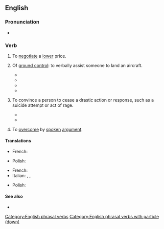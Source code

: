 {{also|talkdown}}
==English==

===Pronunciation===
* {{audio|en|En-au-talk down.ogg|Audio (AU)}}

===Verb===
{{en-verb|talks down|talking down|talked down}}

# {{lb|en|idiomatic}} To [[negotiate]] a [[lower]] price.
#: {{ux|en|If he offers a very high price, see if you can '''talk''' him '''down''' before you agree to anything.}}
# {{lb|en|flying}} Of [[ground control]]: to verbally assist someone to land an aircraft.
#* {{quote-journal|en|year=1960|month=Feb|title=Business with FAA|page=109|magazine=Flying Magazine|passage=GET TALKED DOWN: When a pilot gets caught in weather, he may call the nearest tower for Ground Controlled Approach landing assistance, wherever the airport has GCA radar.}}
#* {{quote-book|en|year=2000|author=Larry King|title=Anything Goes!: What I've Learned from Pundits, Politicians, and Presidents|isbn=0759520356|page=139|passage=He got out, looked at me, and said, “I feel like Doris Day in Julie when she was '''talked down''' by air traffic control and landed the airplane.”[.]}}
#* {{quote-book|en|year=2008|author=Winston Fletcher|title=Powers of Persuasion: The Inside Story of British Advertising 1951-2000|isbn=0191647594|passage=Its Spielberg-inspired first commercial, in which Manhattan Island floated loftily through the sky and was '''talked down''' by air traffic control at Heathrow[.]}}
#* {{quote-book|en|year=2008|author=Nelson DeMille and Thomas Block|title=Mayday|isbn=0748109455|passage=In other words, if you '''talk''' him '''down''' and he crashes, you're worse off than if you hadn't tried.}}
# {{lb|en|transitive}} To convince a person to cease a drastic action or response, such as a suicide attempt or act of rage.
#* {{quote-book|en|year=2007|url=https://books.google.com/books?id=KmR6dmWMWeMC&pg=PT77&dq=talked+him+down&hl=en&sa=X&ei=cg2eVfTYDIzy-AGBvZC4BQ&ved=0CDsQ6AEwBQ|title=Deep Storm|author=Lincoln Child|passage='''Talk him down''', the rule book went. Calm him, get him secured. Easier said than done. Crane had '''talked down''' a would-be jumper standing on a support cable of the George Washington Bridge.}}
#* {{quote-book|en|url=https://books.google.com/books?id=P0A3SykTK6UC&pg=PA212&dq=talked+him+down&hl=en&sa=X&ei=MQ6eVaDdEsXAtQW8lLngBQ&ved=0CD8Q6AEwBjgK|title=Shelby: A Great Love|authorCJ Raines|text=And that guy that '''talked him down''' told us what happen{{SIC}}. It's kidnapping, attempted assault.}}
# {{lb|en|transitive}} To [[overcome]] by [[spoken]] [[argument]].

====Translations====
{{trans-top|negotiate}}
* French: {{t+|fr|marchander}}
{{trans-mid}}
* Polish: {{t|pl|targować się|impf}}
{{trans-bottom}}

{{trans-top|patronize}}
* French: {{t+|fr|prendre de haut}}
* Italian: {{t|it|degnarsi}}, {{t|it|trattare dall'alto in basso}}, {{t|it|trattare con arroganza}}
{{trans-mid}}
* Polish: {{t+|pl|patrzeć z góry|impf}}
{{trans-bottom}}

====See also====
* {{l|en|talk down to}}

[[Category:English phrasal verbs]]
[[Category:English phrasal verbs with particle (down)]]